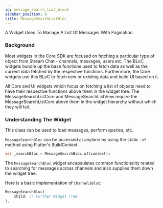 ```yaml
---
id: message_search_list_block
sidebar_position: 8
title: MessageSearchListBloc
---
```


A Widget Used To Manage A List Of Messages With Pagination.

### Background

Most widgets in the Core SDK are focused on fetching a particular type of object from Stream Chat - channels,
messages, users etc. The BLoC widgets bundle up the base functions used to fetch data as well as the current
data fetched by the respective functions. Furthermore, the Core widgets use this BLoC to fetch new or
existing data and build UI based on it.

All Core and UI widgets which focus on fetching a list of objects need to have their respective functions
above them in the widget tree. The MessageSearchListCore and MessageSearchListView require the
MessageSearchListCore above them in the widget hierarchy without which they will fail.

### Understanding The Widget

This class can be used to load messages, perform queries, etc.

`MessageSearchBloc` can be accessed at anytime by using the static `.of` method
using Flutter's BuildContext.

```dart
var _searchBloc = MessageSearchBloc.of(context);
```

The `MessageSearchBloc` widget encapsulates common functionality related to searching for messages
across channels and also supplies them down the widget tree.

Here is a basic implementation of `ChannelsBloc`:

```dart
MessageSearchBloc(
    child: // Further Widget Tree
),
```